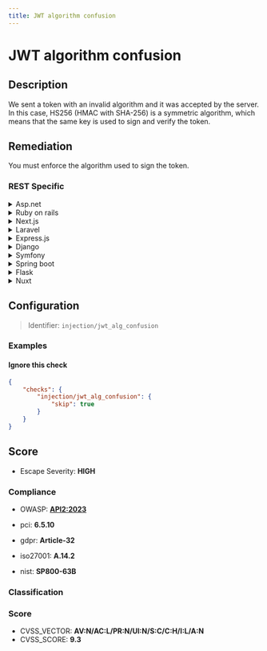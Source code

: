 ```yaml
---
title: JWT algorithm confusion
---
```


# JWT algorithm confusion

## Description

We sent a token with an invalid algorithm and it was accepted by the server.
In this case, HS256 (HMAC with SHA-256) is a symmetric algorithm, which means that the same key is used to sign and verify the token.


## Remediation

You must enforce the algorithm used to sign the token.



### REST Specific

<details>
    <summary>Asp.net</summary>

Ensure that the JWT token is validated against a list of acceptable algorithms on the server side.

</details>

<details>
    <summary>Ruby on rails</summary>

Configure JWT to use a specific algorithm for token verification and disallow any others.

</details>

<details>
    <summary>Next.js</summary>

Validate the JWT with a specific algorithm in your API routes to prevent algorithm confusion.

</details>

<details>
    <summary>Laravel</summary>

Set the JWT algorithm explicitly in the config and validate tokens accordingly.

</details>

<details>
    <summary>Express.js</summary>

Use a middleware to verify the JWT with the correct algorithm.

</details>

<details>
    <summary>Django</summary>

Ensure Django settings specify the algorithm used to decode JWTs.

</details>

<details>
    <summary>Symfony</summary>

Configure the lexik_jwt_authentication bundle to use the correct algorithm.

</details>

<details>
    <summary>Spring boot</summary>

Specify the algorithm when setting up JWT parser in Spring Boot.

</details>

<details>
    <summary>Flask</summary>

Use PyJWT to decode the JWT with the specified algorithm in Flask.

</details>

<details>
    <summary>Nuxt</summary>

Ensure Nuxt.js middleware validates the JWT with the correct algorithm.

</details>

## Configuration

> Identifier: `injection/jwt_alg_confusion`



### Examples



#### Ignore this check

```json
{
    "checks": {
        "injection/jwt_alg_confusion": {
            "skip": true
        }
    }
}
```




## Score

- Escape Severity: **<span className="high-severity">HIGH</span>**

### Compliance

- OWASP: **[API2:2023](https://github.com/OWASP/API-Security/blob/master/editions/2023/en/0xa2-broken-authentication.md)**
- pci: **6.5.10**
- gdpr: **Article-32**


- iso27001: **A.14.2**
- nist: **SP800-63B**


### Classification






### Score

- CVSS_VECTOR: **AV:N/AC:L/PR:N/UI:N/S:C/C:H/I:L/A:N**
- CVSS_SCORE: **9.3**

